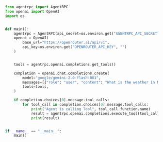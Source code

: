 ```py
from agentrpc import AgentRPC
from openai import OpenAI
import os


def main():
    agentrpc = AgentRPC(api_secret=os.environ.get("AGENTRPC_API_SECRET", ""))
    openai = OpenAI(
        base_url="https://openrouter.ai/api/v1",
        api_key=os.environ.get("OPENROUTER_API_KEY", "")
    )


    tools = agentrpc.openai.completions.get_tools()

    completion = openai.chat.completions.create(
        model="google/gemini-2.0-flash-001",
        messages=[{"role": "user", "content": "What is the weather in Melbourne?"}],
        tools=tools,
    )

    if completion.choices[0].message.tool_calls:
        for tool_call in completion.choices[0].message.tool_calls:
            print("Agent is calling Tool", tool_call.function.name)
            result = agentrpc.openai.completions.execute_tool(tool_call)
            print(result)


if __name__ == "__main__":
    main()

```